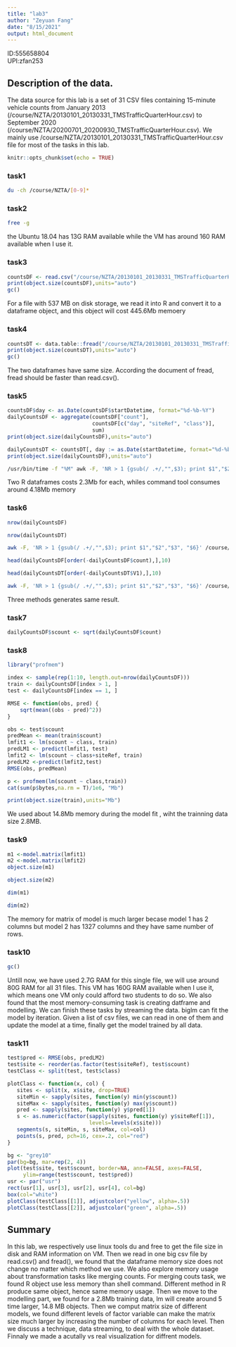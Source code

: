```yaml
---
title: "lab3"
author: "Zeyuan Fang"
date: "8/15/2021"
output: html_document
---
```


ID:555658804\
UPI:zfan253\

## Description of the data. 

The data source for this lab is a set of 31 CSV files containing 15-minute vehicle counts from January 2013 (/course/NZTA/20130101_20130331_TMSTrafficQuarterHour.csv) to September 2020 (/course/NZTA/20200701_20200930_TMSTrafficQuarterHour.csv). We mainly use /course/NZTA/20130101_20130331_TMSTrafficQuarterHour.csv file for most of the tasks in this lab.

```r
knitr::opts_chunk$set(echo = TRUE)
```

### task1
```bash
du -ch /course/NZTA/[0-9]*
```


### task2

```bash
free -g
```

the Ubuntu 18.04 has  13G RAM available while the VM has around 160 RAM available when I use it.

### task3

```r
countsDF <- read.csv("/course/NZTA/20130101_20130331_TMSTrafficQuarterHour.csv")
print(object.size(countsDF),units="auto")
gc()
```

For a file with 537 MB on disk storage, we read it into R and convert it to a dataframe object, and this object will cost 445.6Mb memoery


### task4

```r
countsDT <- data.table::fread("/course/NZTA/20130101_20130331_TMSTrafficQuarterHour.csv")
print(object.size(countsDT),units="auto")
gc()
```

The two dataframes have same size. According the document of fread, fread should be faster than read.csv().

### task5

```r
countsDF$day <- as.Date(countsDF$startDatetime, format="%d-%b-%Y")
dailyCountsDF <- aggregate(countsDF["count"], 
                           countsDF[c("day", "siteRef", "class")],
                           sum)
print(object.size(dailyCountsDF),units="auto")
```


```r
dailyCountsDT <- countsDT[, day := as.Date(startDatetime, format="%d-%b-%Y")][, sum(count), .(day, siteRef, class)]
print(object.size(dailyCountsDF),units="auto")
```


```bash
/usr/bin/time -f "%M" awk -F, 'NR > 1 {gsub(/ .+/,"",$3); print $1","$2","$3", "$6}' /course/NZTA/20130101_20130331_TMSTrafficQuarterHour.csv | sort -t, -k1,1 -k2,2 -k3,3 | awk '{a[$1]+=$2}END{for (i in a) print i,a[i]}' > /dev/null
```

Two R dataframes costs 2.3Mb for each, whiles command tool consumes around 4.18Mb memory

### task6

```r
nrow(dailyCountsDF)
```

```r
nrow(dailyCountsDT)
```

```bash
awk -F, 'NR > 1 {gsub(/ .+/,"",$3); print $1","$2","$3", "$6}' /course/NZTA/20130101_20130331_TMSTrafficQuarterHour.csv | awk '{a[$1]+=$2}END{for (i in a) print i,a[i]}' | wc -l
```


```r
head(dailyCountsDF[order(-dailyCountsDF$count),],10)
```

```r
head(dailyCountsDT[order(-dailyCountsDT$V1),],10)
```

```bash
awk -F, 'NR > 1 {gsub(/ .+/,"",$3); print $1","$2","$3", "$6}' /course/NZTA/20130101_20130331_TMSTrafficQuarterHour.csv | awk '{a[$1]+=$2}END{for (i in a) print i,a[i]}' | sort  -t, -k4,4 -nr | head -10
```

Three methods generates same result.

### task7

```r
dailyCountsDF$scount <- sqrt(dailyCountsDF$count)
```

### task8

```r
library("profmem")

index <- sample(rep(1:10, length.out=nrow(dailyCountsDF)))
train <- dailyCountsDF[index > 1, ]
test <- dailyCountsDF[index == 1, ]

RMSE <- function(obs, pred) {
    sqrt(mean((obs - pred)^2))
}

obs <- test$scount
predMean <- mean(train$scount)
lmfit1 <- lm(scount ~ class, train)
predLM1 <- predict(lmfit1, test)
lmfit2 <- lm(scount ~ class+siteRef, train)
predLM2 <-predict(lmfit2,test)
RMSE(obs, predMean)

```

```r
p <- profmem(lm(scount ~ class,train))
cat(sum(p$bytes,na.rm = T)/1e6, "Mb")
```

```r
print(object.size(train),units="Mb")
```

We used about 14.8Mb memory during the model fit , wiht the trainning data size 2.8MB.

### task9

```r

m1 <-model.matrix(lmfit1)
m2 <-model.matrix(lmfit2)
object.size(m1)
```

```r
object.size(m2)
```

```r
dim(m1)
```

```r
dim(m2)
```

The memory for matrix of model is much larger becase model 1 has 2 columns but model 2 has  1327 columns and they have same number of rows.

### task10

```r
gc()
```

Untill now, we have used 2.7G RAM for this single file, we will use around 80G RAM for all 31 files. This VM has 160G RAM available when I use it, which means one VM only could afford two students to do so. We also found that the most memory-consuming task is creating datframe and modelling. We can finish these tasks by streaming the data. biglm can fit the model by iteration. Given a list of csv files, we can read in one of them  and update the model at a time, finally get the model trained by all data.

### task11

```r
test$pred <- RMSE(obs, predLM2)
test$site <- reorder(as.factor(test$siteRef), test$scount)
testClass <- split(test, test$class)

plotClass <- function(x, col) {
   sites <- split(x, x$site, drop=TRUE)
   siteMin <- sapply(sites, function(y) min(y$scount))
   siteMax <- sapply(sites, function(y) max(y$scount))
   pred <- sapply(sites, function(y) y$pred[1])
   s <- as.numeric(factor(sapply(sites, function(y) y$siteRef[1]),
                          levels=levels(x$site)))
   segments(s, siteMin, s, siteMax, col=col)
   points(s, pred, pch=16, cex=.2, col="red")
}

bg <- "grey10"
par(bg=bg, mar=rep(2, 4))
plot(test$site, test$scount, border=NA, ann=FALSE, axes=FALSE,
     ylim=range(test$scount, test$pred))
usr <- par("usr")
rect(usr[1], usr[3], usr[2], usr[4], col=bg)
box(col="white")
plotClass(testClass[[1]], adjustcolor("yellow", alpha=.5))
plotClass(testClass[[2]], adjustcolor("green", alpha=.5))
```


## Summary

In this lab, we respectively use linux tools du and free to get the file size in disk and RAM information on VM. Then we read in one big csv file by read.csv() and fread(),
we found that the dataframe memory size does not change no matter which method we use.
We also explore memory usage about transformation tasks like merging counts. For merging couts task, we found R object use less memory than shell command. Different method in R produce same object, hence same memory usage. Then we move to the modelling part, we found for a 2.8Mb training data, lm will create around 5 time larger, 14.8 MB 
objects. Then we comput matrix size of different models, we found different levels of factor variable can make the matrix size much larger by increasing the number of columns for each level. Then we discuss a technique, data streaming, to deal with the whole dataset. Finnaly we made a acutally vs real visualization for diffrent models.



